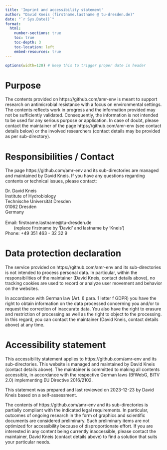 ```yaml
---
title: 'Imprint and accessibility statement'
author: "David Kneis (firstname.lastname @ tu-dresden.de)"
date: "`r Sys.Date()`"
format:
  html:
    number-sections: true
    toc: true
    toc-depth: 3
    toc-location: left
    embed-resources: true    
---
```


```r
options(width=120) # keep this to trigger proper date in header
```

# Purpose

The contents provided on https://github.com/amr-env is meant to support
research on antimicrobial resistance with a focus on environmental
settings. The contents reflects work in progress and the information
provided may not be sufficiently validated. Consequently, the
information is not intended to be used for any serious purpose or
application. In case of doubt, please contact the maintainer of the page
https://github.com/amr-env (see contact details below) or the involved
researchers (contact details may be provided as per sub-directory).

# Responsibilities / Contact

The page https://github.com/amr-env and its sub-directories are
managed and maintained by David Kneis. If you have any questions
regarding contents or technical issues, please contact:

| Dr. David Kneis
| Institute of Hydrobiology
| Technische Universität Dresden
| 01062 Dresden
| Germany
| 
| Email: firstname.lastname@tu-dresden.de
|        (replace firstname by 'David' and lastname by 'Kneis')
| Phone: +49 351 463 - 32 32 9

# Data protection declaration

The service provided on https://github.com/amr-env and
its sub-directories is not intended to process personal data. In
particular, within the responsibilities of the maintainer (David Kneis,
contact details above), no tracking cookies are used to record or
analyze user movement and behavior on the websites. 

In accordance with German law (Art. 6 para. 1 letter f GDPR) you have
the right to obtain information on the data processed concerning you
and/or to request the correction of inaccurate data. You also have the
right to erasure and restriction of processing as well as the right to
object to the processing. In this regard, you can contact the maintainer
(David Kneis, contact details above) at any time.

# Accessibility statement

This accessibility statement applies to https://github.com/amr-env and
its sub-directories. This website is managed and maintained by 
David Kneis (contact details above). The maintainer is committed to
making all contents accessible, in accordance with the respective
German laws (BfWebG, BITV 2.0) implementing EU Directive 2016/2102.

This statement was prepared and last reviewed on 2023-12-23 by David
Kneis based on a self-assessment.

The contents of https://github.com/amr-env and
its sub-directories is partially compliant with the indicated legal
requirements. In particular, outcomes of ongoing research in the form
of graphics and scientific documents are considered preliminary. Such
preliminary items are not optimized for accessibility because of
disproportionate effort. If you are interested in any content being
currently inaccessible, please contact the maintainer, David Kneis 
(contact details above) to find a solution that suits your particular
needs.

